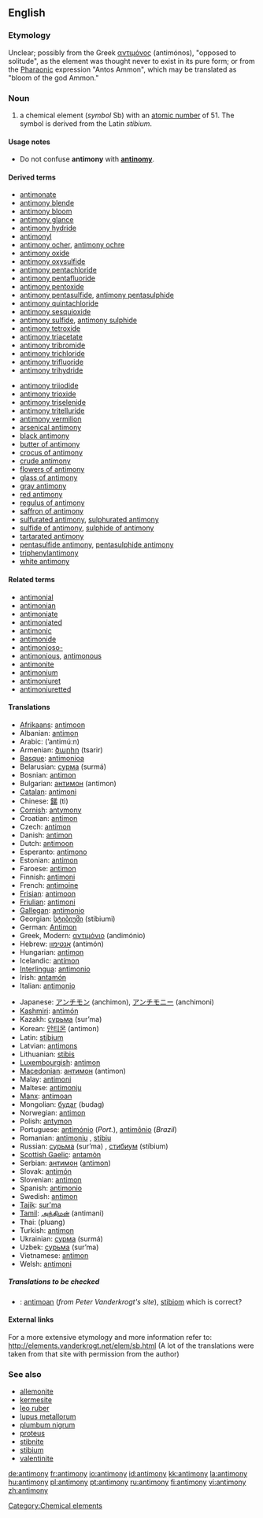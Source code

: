 ==English==

{{elements|Sb|tin|Sn|tellurium|Te}}

===Etymology===
Unclear; possibly from the Greek [[αντιμόνος]] (antimónos), "opposed to solitude", as the element was thought never to exist in its pure form; or from the [[Pharaonic]] expression "Antos Ammon", which may be translated as "bloom of the god Ammon."

===Noun===
{{en-noun|-}}
{{wikipedia}}

# a chemical element (''symbol'' Sb) with an [[atomic number]] of 51. The symbol is derived from the Latin ''stibium''.

====Usage notes====
*Do not confuse '''antimony''' with '''[[antinomy]]'''.

====Derived terms====
{{top2}}
*[[antimonate]]
*[[antimony blende]]
*[[antimony bloom]]
*[[antimony glance]]
*[[antimony hydride]]
*[[antimonyl]]
*[[antimony ocher]], [[antimony ochre]]
*[[antimony oxide]]
*[[antimony oxysulfide]]
*[[antimony pentachloride]]
*[[antimony pentafluoride]]
*[[antimony pentoxide]]
*[[antimony pentasulfide]], [[antimony pentasulphide]]
*[[antimony quintachloride]]
*[[antimony sesquioxide]]
*[[antimony sulfide]], [[antimony sulphide]]
*[[antimony tetroxide]]
*[[antimony triacetate]]
*[[antimony tribromide]]
*[[antimony trichloride]]
*[[antimony trifluoride]]
*[[antimony trihydride]]
{{mid2}}
*[[antimony triiodide]]
*[[antimony trioxide]]
*[[antimony triselenide]]
*[[antimony tritelluride]]
*[[antimony vermilion]]
*[[arsenical antimony]]
*[[black antimony]]
*[[butter of antimony]]
*[[crocus of antimony]]
*[[crude antimony]]
*[[flowers of antimony]]
*[[glass of antimony]]
*[[gray antimony]]
*[[red antimony]]
*[[regulus of antimony]]
*[[saffron of antimony]]
*[[sulfurated antimony]], [[sulphurated antimony]]
*[[sulfide of antimony]], [[sulphide of  antimony]]
*[[tartarated antimony]]
*[[pentasulfide antimony]], [[pentasulphide antimony]]
*[[triphenylantimony]]
*[[white antimony]]
{{bottom}}

====Related terms====
*[[antimonial]]
*[[antimonian]]
*[[antimoniate]]
*[[antimoniated]]
*[[antimonic]]
*[[antimonide]]
*[[antimonioso-]]
*[[antimonious]], [[antimonous]]
*[[antimonite]]
*[[antimonium]]
*[[antimoniuret]]
*[[antimoniuretted]]

====Translations====
{{top}}
*[[Afrikaans]]: [[antimoon]]
*Albanian: [[antimon]]
*Arabic: {{ARchar|[[انتيمون]]}} (’antimú:n) {{m}}
*Armenian: [[ծարիր]] (tsarir)
*[[Basque]]: [[antimonioa]]
*Belarusian: [[сурма]] (surmá) {{f}}
*Bosnian: [[antimon]]
*Bulgarian: [[антимон]] (antimon) {{m}}
*[[Catalan]]: [[antimoni]]
*Chinese: [[銻]] (tì)
*[[Cornish]]: [[antymony]]
*Croatian: [[antimon]]
*Czech: [[antimon]]
*Danish: [[antimon]]
*Dutch: [[antimoon]] {{n}}
*Esperanto: [[antimono]]
*Estonian: [[antimon]]
*Faroese: [[antimon]]
*Finnish: [[antimoni]]
*French: [[antimoine]] {{m}}
*[[Frisian]]: [[antimoon]] {{n}}
*[[Friulian]]: [[antimoni]]
*[[Gallegan]]: [[antimonio]]
*Georgian: [[სტიბიუმი]] (stibiumi)
*German: [[Antimon]] {{n}}
*Greek, Modern: [[αντιμόνιο]] (andimónio) {{n}}
*Hebrew: [[אנטימון]] (antimón)
*Hungarian: [[antimon]]
*Icelandic: [[antímon]]
*[[Interlingua]]: [[antimonio]]
*Irish: [[antamón]]
*Italian: [[antimonio]] {{m}}
{{mid}}
*Japanese: [[アンチモン]] (anchimon), [[アンチモニー]] (anchimoni)
*[[Kashmiri]]: [[antimón]]
*Kazakh: [[сурьма]] (sur’ma)
*Korean: [[안티몬]] (antimon)
*Latin: [[stibium]]
*Latvian: [[antimons]]
*Lithuanian: [[stibis]]
*[[Luxembourgish]]: [[antimon]]
*[[Macedonian]]: [[антимон]] (antimon) {{m}}
*Malay: [[antimoni]]
*Maltese: [[antimonju]]
*[[Manx]]: [[antimoan]]
*Mongolian: [[будаг]] (budag)
*Norwegian: [[antimon]]
*Polish: [[antymon]] {{m}}
*Portuguese: [[antimónio]] (''Port.''), [[antimônio]] (''Brazil'') {{m}}
*Romanian: [[antimoniu]] {{n}}, [[stibiu]]
*Russian: [[сурьма]] (sur’ma) {{f}}, [[стибиум]] (stíbium) {{m}}
*[[Scottish Gaelic]]: [[antamòn]]
*Serbian: [[антимон]] ([[antimon]]) {{m}}
*Slovak: [[antimón]]
*Slovenian: [[antimon]]
*Spanish: [[antimonio]] {{m}}
*Swedish: [[antimon]]
*[[Tajik]]: [[sur'ma]]
*[[Tamil]]: [[அந்திமன்]] (antimani)
*Thai: {{THchar|[[พลวง]]}} (pluang)
*Turkish: [[antimon]]
*Ukrainian: [[сурма]] (surmá) {{f}}
*Uzbek: [[сурьма]] (sur’ma)
*Vietnamese: [[antimon]]
*Welsh: [[antimoni]]
{{bottom}}

=====Translations to be checked=====
<!--Remove this section once all of the translations below have been moved into the tables above.-->
{{checktrans}}

*{{ttbc|Breton}}: [[antimoan]] (''from Peter Vanderkrogt's site''), [[stibiom]] {{m}} which is correct?

====External links====
For a more extensive etymology and more information refer to:
http://elements.vanderkrogt.net/elem/sb.html
(A lot of the translations were taken from that site with permission from the author)

===See also===
*[[allemonite]]
*[[kermesite]]
*[[leo ruber]]
*[[lupus metallorum]]
*[[plumbum nigrum]]
*[[proteus]]
*[[stibnite]]
*[[stibium]]
*[[valentinite]]

[[Category:Chemical elements]]

[[de:antimony]]
[[fr:antimony]]
[[io:antimony]]
[[id:antimony]]
[[kk:antimony]]
[[la:antimony]]
[[hu:antimony]]
[[pl:antimony]]
[[pt:antimony]]
[[ru:antimony]]
[[fi:antimony]]
[[vi:antimony]]
[[zh:antimony]]